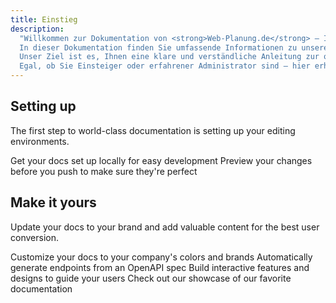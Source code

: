 ```yaml
---
title: Einstieg
description:
  "Willkommen zur Dokumentation von <strong>Web-Planung.de</strong> – Ihrem zuverlässigen Partner für professionelles Webhosting.
  In dieser Dokumentation finden Sie umfassende Informationen zu unseren Hosting-Diensten, technischen Spezifikationen und administrativen Prozessen.
  Unser Ziel ist es, Ihnen eine klare und verständliche Anleitung zur optimalen Nutzung unserer Plattform bereitzustellen.
  Egal, ob Sie Einsteiger oder erfahrener Administrator sind – hier erhalten Sie alle relevanten Informationen, um Ihre Webprojekte effizient zu verwalten."
---
```


## Setting up

The first step to world-class documentation is setting up your editing environments.

<CardGroup cols={2}>
	<Card
		title="Edit Your Docs"
		icon="pen-to-square"
		href="https://mintlify.com/docs/quickstart"
	>
		Get your docs set up locally for easy development
	</Card>
	<Card
		title="Preview Changes"
		icon="image"
		href="https://mintlify.com/docs/development"
	>
		Preview your changes before you push to make sure they're perfect
	</Card>
</CardGroup>

## Make it yours

Update your docs to your brand and add valuable content for the best user conversion.

<CardGroup cols={2}>
	<Card
		title="Customize Style"
		icon="palette"
		href="https://mintlify.com/docs/settings/global"
	>
		Customize your docs to your company's colors and brands
	</Card>
	<Card
		title="Reference APIs"
		icon="code"
		href="https://mintlify.com/docs/api-playground/openapi"
	>
		Automatically generate endpoints from an OpenAPI spec
	</Card>
	<Card
		title="Add Components"
		icon="screwdriver-wrench"
		href="https://mintlify.com/docs/content/components/accordions"
	>
		Build interactive features and designs to guide your users
	</Card>
	<Card
		title="Get Inspiration"
		icon="stars"
		href="https://mintlify.com/customers"
	>
		Check out our showcase of our favorite documentation
	</Card>
</CardGroup>
